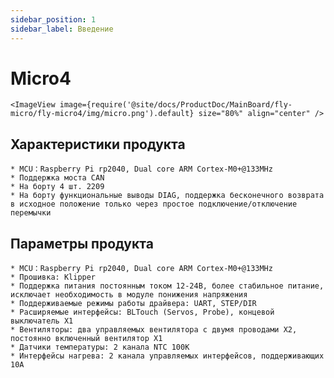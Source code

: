 ```yaml
---
sidebar_position: 1
sidebar_label: Введение
---
```



# Micro4

    <ImageView image={require('@site/docs/ProductDoc/MainBoard/fly-micro/fly-micro4/img/micro.png').default} size="80%" align="center" />

## Характеристики продукта

    * MCU：Raspberry Pi rp2040, Dual core ARM Cortex-M0+@133MHz
    * Поддержка моста CAN
    * На борту 4 шт. 2209
    * На борту функциональные выводы DIAG, поддержка бесконечного возврата в исходное положение только через простое подключение/отключение перемычки



## Параметры продукта

    * MCU：Raspberry Pi rp2040, Dual core ARM Cortex-M0+@133MHz
    * Прошивка: Klipper
    * Поддержка питания постоянным током 12-24В, более стабильное питание, исключает необходимость в модуле понижения напряжения
    * Поддерживаемые режимы работы драйвера: UART, STEP/DIR
    * Расширяемые интерфейсы: BLTouch (Servos, Probe), концевой выключатель X1
    * Вентиляторы: два управляемых вентилятора с двумя проводами X2, постоянно включенный вентилятор X1
    * Датчики температуры: 2 канала NTC 100K
    * Интерфейсы нагрева: 2 канала управляемых интерфейсов, поддерживающих 10A

